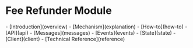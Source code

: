 # Fee Refunder Module

<Accordion title="Overview" icon="eye" defaultOpen="true">
  - [Introduction](overview)
</Accordion>

<Accordion title="Explanation" icon="book">
  - [Mechanism](explanation)
</Accordion>

<Accordion title="How-To Guide" icon="graduation-cap">
  - [How-to](how-to)
</Accordion>

<Accordion title="Reference" icon="code">
  - [API](api)
  - [Messages](messages)
  - [Events](events)
  - [State](state)
  - [Client](client)
  - [Technical Reference](reference)
</Accordion> 